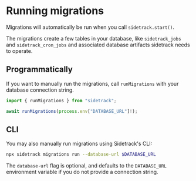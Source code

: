 # Running migrations

Migrations will automatically be run when you call `sidetrack.start()`.

The migrations create a few tables in your database, like `sidetrack_jobs` and `sidetrack_cron_jobs` and associated database artifacts sidetrack needs to operate.

## Programmatically

If you want to manually run the migrations, call `runMigrations` with your database connection string.

```ts twoslash
import { runMigrations } from "sidetrack";

await runMigrations(process.env["DATABASE_URL"]!);
```

## CLI

You may also manually run migrations using Sidetrack's CLI:

```sh
npx sidetrack migrations run --database-url $DATABASE_URL
```

The `database-url` flag is optional, and defaults to the `DATABASE_URL` environment variable if you do not provide a connection string.

